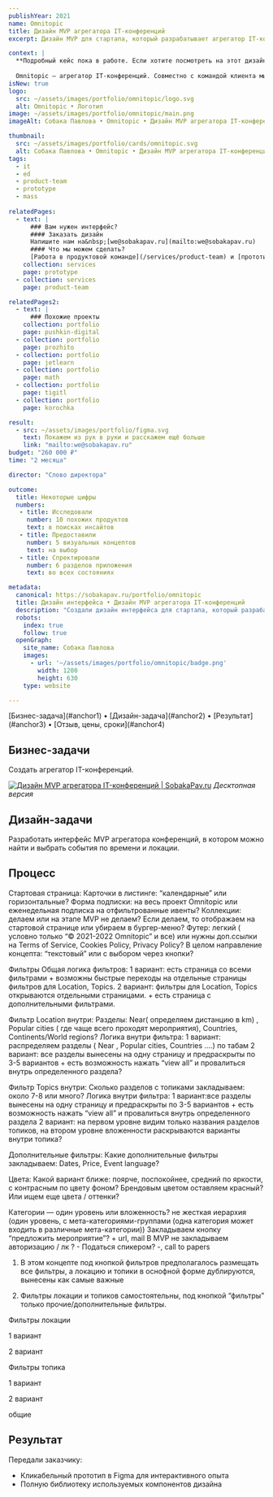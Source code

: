```yaml
---
publishYear: 2021
name: Omnitopic
title: Дизайн MVP агрегатора IT-конференций
excerpt: Дизайн MVP для стартапа, который разрабатывает агрегатор IT-конференций

context: |
  **Подробный кейс пока в работе. Если хотите посмотреть на этот дизайн в деталях, пишите нам на [we@sobakapav.ru](mailto:we@sobakapav.ru)**
  
  Omnitopic — агрегатор IT-конференций. Совместно с командой клиента мы создали основу для MVP, учитывая технические ограничения и ограниченный бюджет на его создание.
isNew: true
logo:
  src: ~/assets/images/portfolio/omnitopic/logo.svg
  alt: Omnitopic • Логотип
image: ~/assets/images/portfolio/omnitopic/main.png
imageAlt: Собака Павлова • Omnitopic • Дизайн MVP агрегатора IT-конференций

thumbnail:
  src: ~/assets/images/portfolio/cards/omnitopic.svg
  alt: Собака Павлова • Omnitopic • Дизайн MVP агрегатора IT-конференций
tags:
  - it
  - ed
  - product-team
  - prototype
  - mass
  
relatedPages:
  - text: |
      ### Вам нужен интерфейс?
      #### Заказать дизайн
      Напишите нам на&nbsp;[we@sobakapav.ru](mailto:we@sobakapav.ru) 
      #### Что мы можем сделать?
      [Работа в продуктовой команде](/services/product-team) и [прототип под инвестиции](/services/prototype), как в этом кейсе, и [многое другое](/services). 
    collection: services
    page: prototype
  - collection: services
    page: product-team

relatedPages2:
  - text: |
      ### Похожие проекты
    collection: portfolio
    page: pushkin-digital
  - collection: portfolio
    page: prozhito
  - collection: portfolio
    page: jetlearn
  - collection: portfolio
    page: math
  - collection: portfolio
    page: tigitl
  - collection: portfolio
    page: korochka

result:
  - src: ~/assets/images/portfolio/figma.svg
    text: Покажем из рук в руки и расскажем ещё больше
    link: "mailto:we@sobakapav.ru"
budget: "260 000 ₽"
time: "2 месяца"

director: "Слово директора"

outcome:
  title: Некоторые цифры
  numbers:
   - title: Исследовали 
     number: 10 похожих продуктов
     text: в поисках инсайтов
   - title: Предоставили
     number: 5 визуальных концептов
     text: на выбор
   - title: Спректировали
     number: 6 разделов приложения
     text: во всех состояниях

metadata:
  canonical: https://sobakapav.ru/portfolio/omnitopic
  title: Дизайн интерфейса • Дизайн MVP агрегатора IT-конференций
  description: "Создали дизайн интерфейса для стартапа, который разрабатывает агрегатор IT-конференций"
  robots:
    index: true
    follow: true
  openGraph:
    site_name: Собака Павлова
    images:
      - url: '~/assets/images/portfolio/omnitopic/badge.png'
        width: 1200
        height: 630
    type: website

---
```


<TOC>
[Бизнес-задача](#anchor1) • [Дизайн-задача](#anchor2) • [Результат](#anchor3) • [Отзыв, цены, сроки](#anchor4)
</TOC>

## <a name="anchor1" />Бизнес-задачи

Создать агрегатор IT-конференций.

<a href="/images/portfolio/omnitopic/1.png" target="_blank">![Дизайн MVP агрегатора IT-конференций | SobakaPav.ru](~/assets/images/portfolio/omnitopic/1.png)</a>
_Десктопная версия_

## <a name="anchor2" />Дизайн-задачи

Разработать интерфейс MVP агрегатора конференций, в котором можно найти и выбрать события по времени и локации.



## <a name="anchor3" />Процесс


Стартовая страница:
Карточки в листинге: “календарные” или горизонтальные?
Форма подписки: на весь проект Omnitopic или еженедельная подписка на отфильтрованные ивенты?
Коллекции: делаем или на этапе MVP не делаем? Если делаем, то отображаем на стартовой странице или убираем в бургер-меню?
Футер: легкий ( условно только  “© 2021-2022 Omnitopic” и все) или нужны доп.ссылки на Terms of Service, Cookies Policy, Privacy Policy?
В целом направление концепта: “текстовый” или с выбором через кнопки?

Фильтры
Общая логика фильтров:
1 вариант: есть страница со всеми фильтрами + возможны быстрые переходы на отдельные страницы фильтров для Location, Topics.
2 вариант: фильтры для Location, Topics открываются отдельными страницами. + есть страница с дополнительными фильтрами.

Фильтр Location внутри:
Разделы: Near( определяем дистанцию в km) , Popular cities ( где чаще всего проходят мероприятия), Countries, Continents/World regions?
Логика внутри фильтра:
1 вариант: распределяем разделы ( Near , Popular cities, Countries ….) по табам
2 вариант: все разделы вынесены на одну страницу  и предраскрыты по 3-5 вариантов + есть возможность нажать “view all” и провалиться внутрь определенного раздела?

Фильтр Topics внутри:
Сколько разделов с топиками закладываем: около 7-8 или много?
Логика внутри фильтра:
1 вариант:все разделы вынесены на одну страницу  и предраскрыты по 3-5 вариантов + есть возможность нажать “view all” и провалиться внутрь определенного раздела
2 вариант: на первом уровне видим только названия разделов топиков, на втором уровне вложенности раскрываются варианты внутри топика?

Дополнительные фильтры:
Какие дополнительные фильтры закладываем: Dates, Price, Event language?

Цвета:
Какой вариант ближе: поярче, поспокойнее, средний по яркости, с контрасным по цвету фоном?
Брендовым цветом оставляем красный? Или ищем еще цвета / оттенки?

Категории — один уровень или вложенность? не жесткая иерархия (один уровень, с мета-категориями-группами (одна категория может входить в различные мета-категории))
Закладываем кнопку “предложить мероприятие”? + url, mail
В MVP не закладываем авторизацию / лк ? -
Податься спикером? -, call to papers

<div class="flex gap-2 flex-wrap mb-2"> 
	<PhoneMockup image="/images/portfolio/omnitopic/2.png" />
	<PhoneMockup image="/images/portfolio/omnitopic/7.png" />
</div>

1. В этом концепте под кнопкой фильтров предполагалось размещать все фильтры, а локацию и топики в оснофной форме дублируются, вынесены как самые важные

<div class="flex gap-2 flex-wrap mb-2"> 
	<PhoneMockup image="/images/portfolio/omnitopic/3.png" />
	<PhoneMockup image="/images/portfolio/omnitopic/4.png" />
</div>
<div class="flex gap-2 flex-wrap mb-2"> 
	<PhoneMockup image="/images/portfolio/omnitopic/5.png" />
	<PhoneMockup image="/images/portfolio/omnitopic/6.png" />
</div>

2. Фильтры локации и топиков самостоятельны, под кнопкой “фильтры” только прочие/дополнительные фильтры.

<div class="flex gap-2 flex-wrap mb-2"> 
	<PhoneMockup image="/images/portfolio/omnitopic/8.png" />
	<PhoneMockup image="/images/portfolio/omnitopic/9.png" />
</div>
<div class="flex gap-2 flex-wrap mb-2"> 
	<PhoneMockup image="/images/portfolio/omnitopic/10.png" />
	<PhoneMockup image="/images/portfolio/omnitopic/11.png" />
</div>

Фильтры локации

1 вариант
<div class="flex gap-2 flex-wrap mb-2"> 
	<PhoneMockup image="/images/portfolio/omnitopic/12.png" />
	<PhoneMockup image="/images/portfolio/omnitopic/13.png" />
</div>

2 вариант
<div class="flex gap-2 flex-wrap mb-2"> 
	<PhoneMockup image="/images/portfolio/omnitopic/14.png" />
	<PhoneMockup image="/images/portfolio/omnitopic/15.png" />
</div>

Фильтры топика

1 вариант
<div class="flex gap-2 flex-wrap mb-2"> 
	<PhoneMockup image="/images/portfolio/omnitopic/16.png" />
	<PhoneMockup image="/images/portfolio/omnitopic/17.png" />
</div>

2 вариант
<div class="flex gap-2 flex-wrap mb-2"> 
	<PhoneMockup image="/images/portfolio/omnitopic/18.png" />
	<PhoneMockup image="/images/portfolio/omnitopic/19.png" />
</div>

общие
<div class="flex gap-2 flex-wrap mb-2"> 
	<PhoneMockup image="/images/portfolio/omnitopic/20.png" />
	<PhoneMockup image="/images/portfolio/omnitopic/21.png" />
</div>

## <a name="anchor4" />Результат

Передали заказчику:
- Кликабельный прототип в Figma для интерактивного опыта
- Полную библиотеку используемых компонентов дизайна

## <a name="anchor4" />
